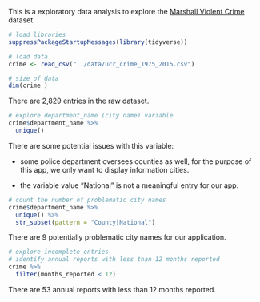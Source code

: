 This is a exploratory data analysis to explore the [Marshall Violent Crime](https://github.com/themarshallproject/city-crime) dataset.

```r
# load libraries
suppressPackageStartupMessages(library(tidyverse))
```

```r
# load data
crime <- read_csv("../data/ucr_crime_1975_2015.csv")
```

```r
# size of data
dim(crime )
```

There are 2,829 entries in the raw dataset.

```r
# explore department_name (city name) variable
crime$department_name %>%
  unique()
```

There are some potential issues with this variable:

- some police department oversees counties as well, for the purpose of this app, we only want to display information cities.

- the variable value "National" is not a meaningful entry for our app.

```r
# count the number of problematic city names
crime$department_name %>%
  unique() %>% 
  str_subset(pattern = "County|National")
```

There are 9 potentially problematic city names for our application.

```r
# explore incomplete entries
# identify annual reports with less than 12 months reported
crime %>% 
  filter(months_reported < 12)
```

There are 53 annual reports with less than 12 months reported.
